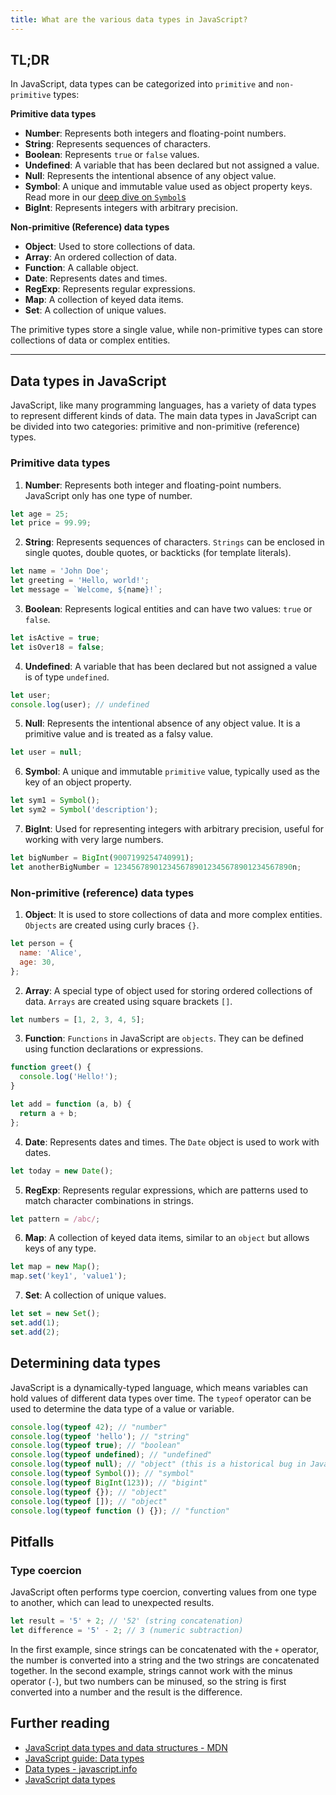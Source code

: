 ```yaml
---
title: What are the various data types in JavaScript?
---
```


## TL;DR

In JavaScript, data types can be categorized into `primitive` and `non-primitive` types:

**Primitive data types**

- **Number**: Represents both integers and floating-point numbers.
- **String**: Represents sequences of characters.
- **Boolean**: Represents `true` or `false` values.
- **Undefined**: A variable that has been declared but not assigned a value.
- **Null**: Represents the intentional absence of any object value.
- **Symbol**: A unique and immutable value used as object property keys. Read more in our [deep dive on `Symbol`s](/questions/quiz/what-are-symbols-used-for)
- **BigInt**: Represents integers with arbitrary precision.

**Non-primitive (Reference) data types**

- **Object**: Used to store collections of data.
- **Array**: An ordered collection of data.
- **Function**: A callable object.
- **Date**: Represents dates and times.
- **RegExp**: Represents regular expressions.
- **Map**: A collection of keyed data items.
- **Set**: A collection of unique values.

The primitive types store a single value, while non-primitive types can store collections of data or complex entities.

---

## Data types in JavaScript

JavaScript, like many programming languages, has a variety of data types to represent different kinds of data. The main data types in JavaScript can be divided into two categories: primitive and non-primitive (reference) types.

### Primitive data types

1. **Number**: Represents both integer and floating-point numbers. JavaScript only has one type of number.

```js
let age = 25;
let price = 99.99;
```

2. **String**: Represents sequences of characters. `Strings` can be enclosed in single quotes, double quotes, or backticks (for template literals).

```js
let name = 'John Doe';
let greeting = 'Hello, world!';
let message = `Welcome, ${name}!`;
```

3. **Boolean**: Represents logical entities and can have two values: `true` or `false`.

```js
let isActive = true;
let isOver18 = false;
```

4. **Undefined**: A variable that has been declared but not assigned a value is of type `undefined`.

```js
let user;
console.log(user); // undefined
```

5. **Null**: Represents the intentional absence of any object value. It is a primitive value and is treated as a falsy value.

```js
let user = null;
```

6. **Symbol**: A unique and immutable `primitive` value, typically used as the key of an object property.

```js
let sym1 = Symbol();
let sym2 = Symbol('description');
```

7. **BigInt**: Used for representing integers with arbitrary precision, useful for working with very large numbers.

```js
let bigNumber = BigInt(9007199254740991);
let anotherBigNumber = 1234567890123456789012345678901234567890n;
```

### Non-primitive (reference) data types

1. **Object**: It is used to store collections of data and more complex entities. `Objects` are created using curly braces `{}`.

```js
let person = {
  name: 'Alice',
  age: 30,
};
```

2. **Array**: A special type of object used for storing ordered collections of data. `Arrays` are created using square brackets `[]`.

```js
let numbers = [1, 2, 3, 4, 5];
```

3. **Function**: `Functions` in JavaScript are `objects`. They can be defined using function declarations or expressions.

```js
function greet() {
  console.log('Hello!');
}

let add = function (a, b) {
  return a + b;
};
```

4. **Date**: Represents dates and times. The `Date` object is used to work with dates.

```js
let today = new Date();
```

5. **RegExp**: Represents regular expressions, which are patterns used to match character combinations in strings.

```js
let pattern = /abc/;
```

6. **Map**: A collection of keyed data items, similar to an `object` but allows keys of any type.

```js
let map = new Map();
map.set('key1', 'value1');
```

7. **Set**: A collection of unique values.

```js
let set = new Set();
set.add(1);
set.add(2);
```

## Determining data types

JavaScript is a dynamically-typed language, which means variables can hold values of different data types over time. The `typeof` operator can be used to determine the data type of a value or variable.

```js
console.log(typeof 42); // "number"
console.log(typeof 'hello'); // "string"
console.log(typeof true); // "boolean"
console.log(typeof undefined); // "undefined"
console.log(typeof null); // "object" (this is a historical bug in JavaScript)
console.log(typeof Symbol()); // "symbol"
console.log(typeof BigInt(123)); // "bigint"
console.log(typeof {}); // "object"
console.log(typeof []); // "object"
console.log(typeof function () {}); // "function"
```

## Pitfalls

### Type coercion

JavaScript often performs type coercion, converting values from one type to another, which can lead to unexpected results.

```js
let result = '5' + 2; // '52' (string concatenation)
let difference = '5' - 2; // 3 (numeric subtraction)
```

In the first example, since strings can be concatenated with the `+` operator, the number is converted into a string and the two strings are concatenated together. In the second example, strings cannot work with the minus operator (`-`), but two numbers can be minused, so the string is first converted into a number and the result is the difference.

## Further reading

- [JavaScript data types and data structures - MDN](https://developer.mozilla.org/en-US/docs/Web/JavaScript/Data_structures)
- [JavaScript guide: Data types](https://www.linkedin.com/pulse/javascript-guide-data-types-mila-mirovi%C4%87-jykmf)
- [Data types - javascript.info](https://javascript.info/types)
- [JavaScript data types](https://www.programiz.com/javascript/data-types)

